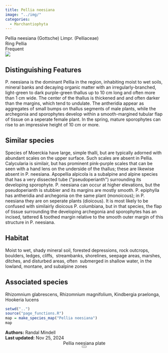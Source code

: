 ```yaml
---
title: Pellia neesiana
image: "../img/"
categories:
  - Marchantiophyta
---
```


<div class="info-panel">
 <div class="info-top">
  <div class="taxon-scientific"><span class="taxon-name">Pellia neesiana</span> <span class="taxon-authority">(Gottsche) Limpr.</span> <span class="taxon-family">(Pelliaceae)</span></div>
  <div class="taxon-common">Ring Pellia</div>
 </div>
 <div class="info-bottom">
  <div class="taxon-qnd"></div>
  <div class="taxon-abundance">Frequent</div>
 </div>
</div>
<div class="imerss-content-frame">
 <div class="imerss-image-header">
  <div class="imerss-image-holder imerss-column-left" data-toggle="tooltip" style="background-image: url(../img/)" title="">
  </div>

  <div class="imerss-image-holder imerss-column-right" data-toggle="tooltip" style="background-image: url(../img/)" title="">
  </div>
 
 </div>
 <div class="imerss-content-lower">
  <div class="imerss-column-left">
  <div class="tab-microscope" data-micromodal-trigger="modal-plate">
  <img src="../img/bryo guide microscope.png"/>
  </div>

<h2>Distinguishing Features</h2>

P. neesiana is the dominant Pellia in the region, inhabiting moist to wet soils, mineral banks and decaying organic matter with an irregularly-branched, light-green to dark purple-green thallus up to 10 cm long and often more than 1 cm wide. The center of the thallus is thickened and and often darker than the margins, which tend to undulate. The antheridia appear as aggregates of small bumps on thallus segments of male plants, while the archegonia and sporophytes develop within a smooth-margined tubular flap of tissue on a seperate female plant. In the spring, mature sporophytes can rise to an impressive height of 10 cm or more. 

<h2>Similar species</h2>

Species of Moerckia have large, simple thalli, but are typically adorned with abundant scales on the upper surface. Such scales are absent in Pellia. Calycularia is similair, but has prominent pink-purple scales that can be seen with a hand lens on the underside of the thallus; these are likewise absent in P. neesiana. Apopellia alpicola is a subalpine and alpine species that has a very dissected tube (&quot;pseudoperianth&quot;) surrounding its developing sporophyte. P. neesiana can occur at higher elevations, but the pseudoperianth is stubbier and its margins are mostly smooth. P. epiphylla has antheridia and archegonia on the same plant (monoicous); in P. neesiana they are on seperate plants (dioicous). It is most likely to be confused with similairly dioicous P. columbiana, but in that species, the flap of tissue surrounding the developing archegonia and sporophytes has an incised, tattered &amp; toothed margin relative to the smooth outer margin of this structure in P. neesiana.

<h2>Habitat</h2>

Moist to wet, shady mineral soil, forested depressions, rock outcrops, boulders, ledges, cliffs,  streambanks, shorelines, seepage areas, marshes, ditches, and disturbed areas, often   submerged in shallow water, in the lowland, montane, and subalpine zones 

<h2>Associated species</h2>

Rhizomnium glabrescens, Rhizomnium magnifolium, Kindbergia praelonga, Hookeria lucens
</div>

<div class="imerss-column-right">

<div class="imerss-image-holder imerss-column-right" data-toggle="tooltip" style="background-image: url(../img/)" title="">
</div>

<div class="imerss-map-holder">
```r
setwd("..")
source("page_functions.R")
map = make_species_map("Pellia neesiana")
map
```
</div>

</div>

</div>
</div>

<div class="taxon-footer">
 <div class="taxon-authors"><b>Authors:</b> <span>Randal Mindell</span></div>
 <div class="taxon-update"><b>Last updated:</b> <span>Nov 25, 2024</span></div>
</div>

<div class="modal micromodal-slide" id="modal-plate" aria-hidden="true">
 <div class="modal__overlay" tabindex="-1" data-micromodal-close>
  <div class="modal__container" role="dialog" aria-modal="true" aria-labelledby="modal-plate-title" >
   <header class="modal__header">
   <div class="modal__title" id="modal-plate-title">
  Pellia neesiana plate
   </div>
   <button class="modal__close" aria-label="Close" data-micromodal-close></button>
   </header>
  <div class="modal__content" id="modal-plate-content">
   <div class="imerss-image-holder" data-toggle="tooltip" style="background-image: url(../img/)" title="">
  </div>
  </div>
  </div>
 </div>
</div>

<script src="../js/micromodal.min.js"></script>
<link href="../css/style-taxon.css" rel="stylesheet">
<link href="../css/micromodal.css" rel="stylesheet">

<script>
MicroModal.init();
</script>

